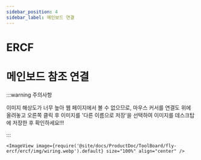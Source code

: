 ```yaml
---
sidebar_position: 4
sidebar_label: 메인보드 연결
---
```




# ERCF



# 메인보드 참조 연결

:::warning 주의사항

이미지 해상도가 너무 높아 웹 페이지에서 볼 수 없으므로, 마우스 커서를 연결도 위에 올려놓고 오른쪽 클릭 후 이미지를 '다른 이름으로 저장'을 선택하여 이미지를 데스크탑에 저장한 후 확인하세요!!!

:::

    <ImageView image={require('@site/docs/ProductDoc/ToolBoard/fly-ercf/ercf/img/wiring.webp').default} size="100%" align="center" />

